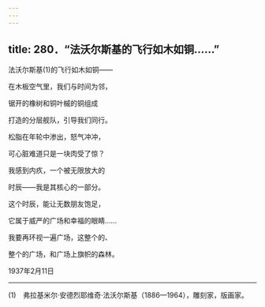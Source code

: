 ```yaml
---
---
---
```

title: 280．“法沃尔斯基的飞行如木如铜……”
---




法沃尔斯基(1)的飞行如木如铜——

在木板空气里，我们与时间为邻，

锯开的橡树和铜叶槭的铜组成

打造的分层舰队，引导我们同行。

松脂在年轮中渗出，怒气冲冲，

可心脏难道只是一块肉受了惊？

我感到内疚，一个被无限放大的

时辰——我是其核心的一部分。

这个时辰，能让无数朋友饱足，

它属于威严的广场和幸福的眼睛……

我要再环视一遍广场，这整个的、

整个的广场，和广场上旗帜的森林。

1937年2月11日



* * *



(1)　弗拉基米尔·安德烈耶维奇·法沃尔斯基（1886—1964），雕刻家，版画家。